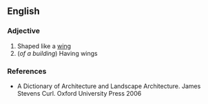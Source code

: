 ==English==

===Adjective===
{{en-adj}}

# Shaped like a [[wing]]
#(''of a building'') Having wings

===References===
* A Dictionary of Architecture and Landscape Architecture. James Stevens Curl. Oxford University Press 2006